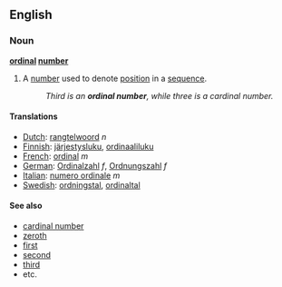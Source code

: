 ==English==
===Noun===
'''[[ordinal]] [[number]]'''

# A [[number]] used to denote [[position]] in a [[sequence]].
#: ''Third is an '''ordinal number''', while three is a cardinal number.''

====Translations====
*[[Dutch]]: [[rangtelwoord]] ''n''
*[[Finnish]]: [[järjestysluku]], [[ordinaaliluku]]
*[[French]]: [[ordinal]] ''m''
*[[German]]: [[Ordinalzahl]] ''f'', [[Ordnungszahl]] ''f''
*[[Italian]]: [[numero ordinale]] ''m''
*[[Swedish]]: [[ordningstal]], [[ordinaltal]]

====See also====
*[[cardinal number]]
*[[zeroth]]
*[[first]]
*[[second]]
*[[third]]
*etc.